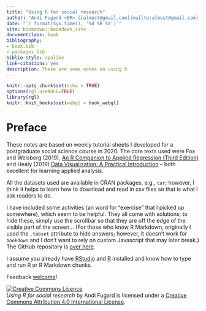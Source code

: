 ```yaml
--- 
title: "Using R for social research"
author: "Andi Fugard <BR> ([almost@gmail.com](mailto:almost@gmail.com), @[InductiveStep](https://twitter.com/InductiveStep))"
date: "`r format(Sys.time(), '%d %B %Y')`"
site: bookdown::bookdown_site
documentclass: book
bibliography:
- book.bib
- packages.bib
biblio-style: apalike
link-citations: yes
description: These are some notes on using R
---
```


```r
knitr::opts_chunk$set(echo = TRUE)
options(rgl.useNULL=TRUE)
library(rgl)
knitr::knit_hooks$set(webgl = hook_webgl)
```



# Preface {-}

These notes are based on weekly tutorial sheets I developed for a postgraduate social science course in 2020. The core texts used were Fox and Weisberg (2019), [An R Companion to Applied Regression (Third Edition)](https://socialsciences.mcmaster.ca/jfox/Books/Companion/) and Healy (2019) [Data Visualization: A Practical Introduction](https://socviz.co/) -- both excellent for learning applied analysis.

All the datasets used are available in CRAN packages, e.g., `car`; however, I think it helps to learn how to download and read in csv files so that is what I ask readers to do.

I have included some activities (an word for "exercise" that I picked up somewhere), which seem to be helpful. They all come with solutions; to hide these, simply use the scrollbar so that they are off the edge of the visible part of the screen... (For those who know R Markdown, originally I used the `.tabset` attribute to hide answers; however, it doesn't work for `bookdown` and I don't want to rely on custom Javascript that may later break.) The GitHub repository is [over here](https://github.com/InductiveStep/R-notes).

I assume you already have [RStudio](https://rstudio.com/) and [R](https://cran.r-project.org/) installed and know how to type and run R or R Markdown chunks.

Feedback [welcome](mailto:almost@gmail.com)!



<a rel="license" href="http://creativecommons.org/licenses/by/4.0/"><img alt="Creative Commons Licence" style="border-width:0" src="https://i.creativecommons.org/l/by/4.0/88x31.png" /></a><BR>
*Using R for social research* by Andi Fugard is licensed under a [Creative Commons Attribution 4.0 International License](https://creativecommons.org/licenses/by/4.0/).
